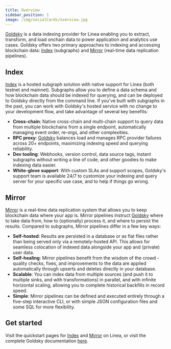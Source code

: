 ```yaml
---
title: Overview
sidebar_position: 1
image: /img/socialCards/overview.jpg
---
```


[Goldsky](https://goldsky.com) is a data indexing provider for Linea enabling
you to extract, transform, and load onchain data to power application and
analytics use cases. Goldsky offers two primary approaches to indexing and
accessing blockchain data: [Index](#index) (subgraphs) and [Mirror](#mirror)
(real-time data replication pipelines).

## Index

[Index](./goldsky-index.mdx) is a hosted subgraph solution with native support
for Linea (both testnet and mainnet). Subgraphs allow you to define a data
schema and how blockchain data should be indexed for querying, and can be
deployed to Goldsky directly from the command line. If you've built with
subgraphs in the past, you can work with Goldsky's hosted service with no change
to your development flow, and take advantage of several key benefits:

- **Cross-chain**: Native cross-chain and multi-chain support to query data from
  multiple blockchains from a single endpoint, automatically managing event
  order, re-orgs, and other complexities.
- **RPC proxy**: [Goldsky](https://goldsky.com) balances load and manages RPC
  provider failures across 20+ endpoints, maximizing indexing speed and querying
  reliability.
- **Dev tooling**: Webhooks, version control, data source tags, instant
  subgraphs without writing a line of code, and other goodies to make indexing
  data easier.
- **White-glove support**: With custom SLAs and support scopes, Goldsky's
  support team is available 24/7 to customize your indexing and query server for
  your specific use case, and to help if things go wrong.

## Mirror

[Mirror](./goldsky-mirror.mdx) is a real-time data replication system that
allows you to keep blockchain data where your app is. Mirror pipelines instruct
[Goldsky](https://goldsky.com) where to take data from, how to (optionally)
process it, and where to persist the results. Compared to subgraphs, Mirror
pipelines differ in a few key ways:

- **Self-hosted**: Results are persisted in a database or as flat files rather
  than being served only via a remotely-hosted API. This allows for seamless
  colocation of indexed data alongside your app and (private) user data.
- **Self-healing**: Mirror pipelines benefit from the wisdom of the crowd -
  quality checks, fixes, and improvements to the data are applied automatically
  through upserts and deletes directly in your database.
- **Scalable**: You can index data from multiple sources (and push it to
  multiple sinks, and with transformations) in parallel, and with infinite
  horizontal scaling, allowing you to complete historical backfills in record
  speed.
- **Simple**: Mirror pipelines can be defined and executed entirely through a
  five-step interactive CLI, or with simple JSON configuration files and some
  SQL for more flexibility.

## Get started

Visit the quickstart pages for [Index](./goldsky-index.mdx) and
[Mirror](./goldsky-mirror.mdx) on Linea, or visit the complete Goldsky
documentation [here](https://docs.goldsky.com).
